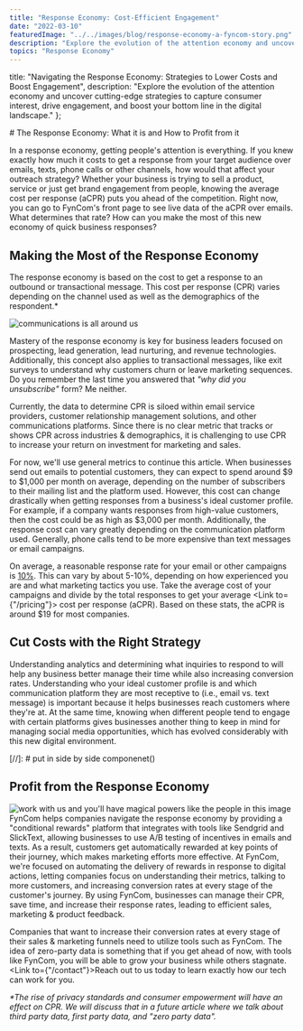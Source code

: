 ```yaml
---
title: "Response Economy: Cost-Efficient Engagement"
date: "2022-03-10"
featuredImage: "../../images/blog/response-economy-a-fyncom-story.png"
description: "Explore the evolution of the attention economy and uncover cutting-edge strategies to capture consumer interest, drive engagement, and boost your bottom line in the digital landscape."
topics: "Response Economy"
---
```



  title: "Navigating the Response Economy: Strategies to Lower Costs and Boost Engagement",
description: "Explore the evolution of the attention economy and uncover cutting-edge strategies to capture consumer interest, drive engagement, and boost your bottom line in the digital landscape."
};

<Wrapper seo={meta}>
  # The Response Economy: What it is and How to Profit from it

  In a response economy, getting people's attention is everything. If you knew exactly how much it costs to get a response from your target audience over emails, texts, phone calls or other channels, how would that affect your outreach strategy? Whether your business is trying to sell a product, service or just get brand engagement from people, knowing the average cost per response (aCPR) puts you ahead of the competition. Right now, you can go to FynCom's front page to see live data of the aCPR over emails. What determines that rate? How can you make the most of this new economy of quick business responses?

  ## **Making the Most of the Response Economy**

  The response economy is based on the cost to get a response to an outbound or transactional message. This cost per response (CPR) varies depending on the channel used as well as the demographics of the respondent.\*

  <img src={communications} alt="communications is all around us" />

  Mastery of the response economy is key for business leaders focused on prospecting, lead generation, lead nurturing, and revenue technologies. Additionally, this concept also applies to transactional messages, like exit surveys to understand why customers churn or leave marketing sequences. Do you remember the last time you answered that _"why did you unsubscribe"_ form? Me neither.

  Currently, the data to determine CPR is siloed within email service providers, customer relationship management solutions, and other communications platforms. Since there is no clear metric that tracks or shows CPR across industries & demographics, it is challenging to use CPR to increase your return on investment for marketing and sales.

  For now, we'll use general metrics to continue this article. When businesses send out emails to potential customers, they can expect to spend around $9 to $1,000 per month on average, depending on the number of subscribers to their mailing list and the platform used. However, this cost can change drastically when getting responses from a business's ideal customer profile. For example, if a company wants responses from high-value customers, then the cost could be as high as $3,000 per month. Additionally, the response cost can vary greatly depending on the communication platform used. Generally, phone calls tend to be more expensive than text messages or email campaigns.

  On average, a reasonable response rate for your email or other campaigns is [10%](https://www.campaignmonitor.com/resources/knowledge-base/what-is-a-good-or-average-email-response-rate-for-email-marketing/). This can vary by about 5-10%, depending on how experienced you are and what marketing tactics you use. Take the average cost of your campaigns and divide by the total responses to get your average <Link to={"/pricing"}> cost per response</Link> (aCPR). Based on these stats, the aCPR is around $19 for most companies.

  ## **Cut Costs with the Right Strategy**

  Understanding analytics and determining what inquiries to respond to will help any business better manage their time while also increasing conversion rates. Understanding who your ideal customer profile is and which communication platform they are most receptive to (i.e., email vs. text message) is important because it helps businesses reach customers where they're at. At the same time, knowing when different people tend to engage with certain platforms gives businesses another thing to keep in mind for managing social media opportunities, which has evolved considerably with this new digital environment.

  [//]: # put in side by side componenet()
  ## **Profit from the Response Economy**

  <div className="use-case-section">
    <div className="use-case-image">
      <img src={flyingPeople} alt="work with us and you'll have magical powers like the people in this image" />
    </div>
    <div className="use-case-description">
      FynCom helps companies navigate the response economy by providing a "conditional rewards" platform that integrates with tools like Sendgrid and SlickText, allowing businesses to use A/B testing of incentives in emails and texts. As a result, customers get automatically rewarded at key points of their journey, which makes marketing efforts more effective. At FynCom, we're focused on automating the delivery of rewards in response to digital actions, letting companies focus on understanding their metrics, talking to more customers, and increasing conversion rates at every stage of the customer's journey. By using FynCom, businesses can manage their CPR, save time, and increase their response rates, leading to efficient sales, marketing & product feedback.
    </div>
  </div>

  Companies that want to increase their conversion rates at every stage of their sales & marketing funnels need to utilize tools such as FynCom. The idea of zero-party data is something that if you get ahead of now, with tools like FynCom, you will be able to grow your business while others stagnate. <Link to={"/contact"}>Reach out to us today</Link> to learn exactly how our tech can work for you.

  _\*The rise of privacy standards and consumer empowerment will have an effect on CPR. We will discuss that in a future article where we talk about third party data, first party data, and "zero party data"._
</Wrapper>
